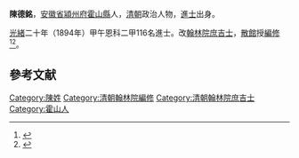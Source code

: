 '''陳德銘'''，[[安徽省|安徽省]][[潁州府|潁州府]][[霍山縣|霍山縣]]人，[[清朝|清朝]]政治人物，[[進士|進士]]出身。

[[光緒|光緒]]二十年（1894年）甲午恩科二甲116名進士。改[[翰林院|翰林院]][[庶吉士|庶吉士]]，[[散館|散館]]授[[編修|編修]]<ref>{{cite book|author=乔晓军|title=《清代翰林传略》|year=2002年|publisher=陕西旅游出版社|pages=438頁}}</ref><ref>{{cite book|author=尹海今, 曹端祥|title=《壮丽东南第一州--楚州》|year=2004年|publisher=中国文史出版社|pages=191頁}}</ref>。
[[Category:陳姓|Category:陳姓]]

==參考文献==
{{reflist}}
{{清朝人物小作品}}
{{光緒二十年甲午恩科殿試金榜}}
{{DEFAULTSORT:Chen陳}}
[[Category:清朝翰林院編修|Category:清朝翰林院編修]]
[[Category:清朝翰林院庶吉士|Category:清朝翰林院庶吉士]]
[[Category:霍山人|Category:霍山人]]